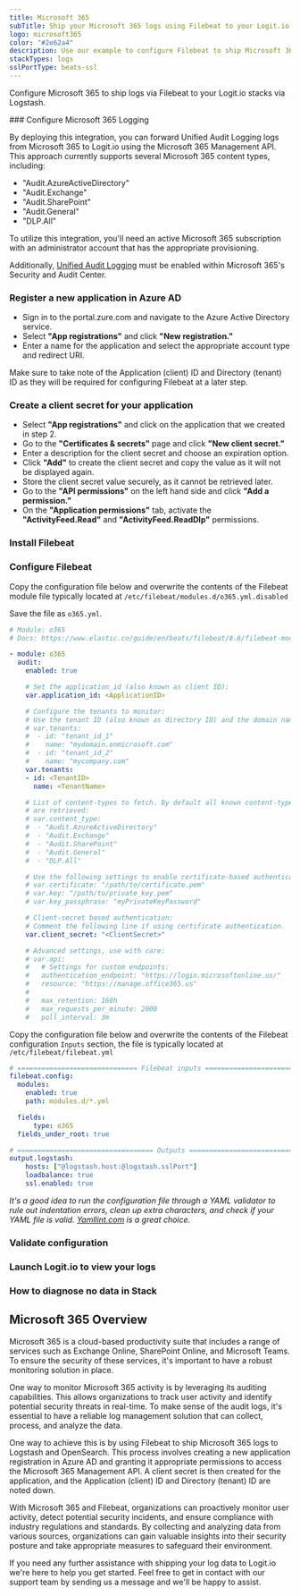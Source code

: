 ```yaml
---
title: Microsoft 365
subTitle: Ship your Microsoft 365 logs using Filebeat to your Logit.io Stack
logo: microsoft365
color: "#2e62a4"
description: Use our example to configure Filebeat to ship Microsoft 365 logs to your Logit.io stacks. Configure Filebeat to send Microsoft 365 logs to Logstash or Elastic.
stackTypes: logs
sslPortType: beats-ssl
---
```


Configure Microsoft 365 to ship logs via Filebeat to your Logit.io stacks via Logstash.

<Steps>
  ### Configure Microsoft 365 Logging

  By deploying this integration, you can forward Unified Audit Logging logs 
  from Microsoft 365 to Logit.io using the Microsoft 365 Management API. 
  This approach currently supports several Microsoft 365 content types, including:

  - "Audit.AzureActiveDirectory"
  - "Audit.Exchange"
  - "Audit.SharePoint"
  - "Audit.General"
  - "DLP.All"

  To utilize this integration, you'll need an active Microsoft 365 subscription 
  with an administrator account that has the appropriate provisioning. 
  
  Additionally, [Unified Audit Logging](https://learn.microsoft.com/en-us/microsoft-365/compliance/audit-log-enable-disable?view=o365-worldwide#verify-the-auditing-status-for-your-organization) 
  must be enabled within Microsoft 365's Security and Audit Center.

  ### Register a new application in Azure AD

  - Sign in to the portal.zure.com and navigate to the Azure Active Directory service.
  - Select __"App registrations"__ and click __"New registration."__
  - Enter a name for the application and select the appropriate account type and redirect URI.

  <Callout type="info">
    Make sure to take note of the Application (client) ID and Directory (tenant) 
    ID as they will be required for configuring Filebeat at a later step.
  </Callout>

  ### Create a client secret for your application

  - Select __"App registrations"__ and click on the application that we created in step 2.
  - Go to the __"Certificates & secrets"__ page and click __"New client secret."__
  - Enter a description for the client secret and choose an expiration option.
  - Click __"Add"__ to create the client secret and copy the value as it will not be displayed again.
  - Store the client secret value securely, as it cannot be retrieved later.
  - Go to the __"API permissions"__ on the left hand side and click __"Add a permission."__
  - On the __"Application permissions"__ tab, activate the __"ActivityFeed.Read"__ and __"ActivityFeed.ReadDlp"__ permissions.

  ### Install Filebeat

  <InstallFilebeat />

  ### Configure Filebeat

  Copy the configuration file below and overwrite the contents of the Filebeat 
  module file typically located at `/etc/filebeat/modules.d/o365.yml.disabled`
        
  Save the file as `o365.yml`.

  ```yml copy showLineNumbers
  # Module: o365
  # Docs: https://www.elastic.co/guide/en/beats/filebeat/8.6/filebeat-module-o365.html

  - module: o365
    audit:
      enabled: true

      # Set the application_id (also known as client ID):
      var.application_id: <ApplicationID>

      # Configure the tenants to monitor:
      # Use the tenant ID (also known as directory ID) and the domain name.
      # var.tenants:
      #  - id: "tenant_id_1"
      #    name: "mydomain.onmicrosoft.com"
      #  - id: "tenant_id_2"
      #    name: "mycompany.com"
      var.tenants:
      - id: <TenantID>
        name: <TenantName>

      # List of content-types to fetch. By default all known content-types
      # are retrieved:
      # var.content_type:
      #  - "Audit.AzureActiveDirectory"
      #  - "Audit.Exchange"
      #  - "Audit.SharePoint"
      #  - "Audit.General"
      #  - "DLP.All"

      # Use the following settings to enable certificate-based authentication:
      # var.certificate: "/path/to/certificate.pem"
      # var.key: "/path/to/private_key.pem"
      # var.key_passphrase: "myPrivateKeyPassword"

      # Client-secret based authentication:
      # Comment the following line if using certificate authentication.
      var.client_secret: "<ClientSecret>"

      # Advanced settings, use with care:
      # var.api:
      #   # Settings for custom endpoints:
      #   authentication_endpoint: "https://login.microsoftonline.us/"
      #   resource: "https://manage.office365.us"
      #
      #   max_retention: 168h
      #   max_requests_per_minute: 2000
      #   poll_interval: 3m
  ```

  Copy the configuration file below and overwrite the contents of the Filebeat 
  configuration `Inputs` section, the file is typically located at `/etc/filebeat/filebeat.yml`
  
  ```yml copy showLineNumbers /@logstash.host/ /@logstash.sslPort/
  # ============================== Filebeat inputs ===============================
  filebeat.config:
    modules:
      enabled: true            
      path: modules.d/*.yml

    fields:
        type: o365
    fields_under_root: true
  
  # ================================== Outputs ===================================
  output.logstash:
      hosts: ["@logstash.host:@logstash.sslPort"]
      loadbalance: true
      ssl.enabled: true
  ```

  _It's a good idea to run the configuration file through a YAML 
  validator to rule out indentation errors, clean up extra characters, 
  and check if your YAML file is valid. [Yamllint.com](https://yamllint.com) is a great choice._

  ### Validate configuration
  
  <ValidateBeat beatname="filebeat" />

  ### Launch Logit.io to view your logs

  <LaunchStack utmMedium="logs" utmCampaign="M365" source="Microsoft_365" />

  ### How to diagnose no data in Stack

  <DiagnoseNoData />

</Steps>

## Microsoft 365 Overview

Microsoft 365 is a cloud-based productivity suite that includes a range of 
services such as Exchange Online, SharePoint Online, and Microsoft Teams. 
To ensure the security of these services, it's important to have a 
robust monitoring solution in place.

One way to monitor Microsoft 365 activity is by leveraging its auditing 
capabilities. This allows organizations to track user activity and identify 
potential security threats in real-time. To make sense of the audit logs, 
it's essential to have a reliable log management solution that can 
collect, process, and analyze the data.

One way to achieve this is by using Filebeat to ship Microsoft 365 logs to 
Logstash and OpenSearch. This process involves creating a new application 
registration in Azure AD and granting it appropriate permissions to access 
the Microsoft 365 Management API. A client secret is then created for the 
application, and the Application (client) ID and 
Directory (tenant) ID are noted down.

With Microsoft 365 and Filebeat, organizations can proactively monitor user 
activity, detect potential security incidents, and ensure compliance with 
industry regulations and standards. By collecting and analyzing data from 
various sources, organizations can gain valuable insights into their security 
posture and take appropriate measures to safeguard their environment.

If you need any further assistance with shipping your log data to Logit.io 
we're here to help you get started. Feel free to get in contact with our support team 
by sending us a message <IntercomButton text="via live chat" /> and we'll be happy to assist.